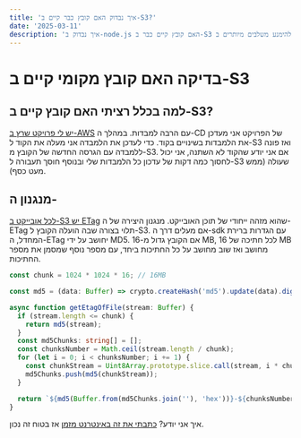 ```yaml
---
title: 'איך נבדוק האם קובץ כבר קיים ב-S3?'
date: '2025-03-11'
description: 'איך נבדוק ב-node.js האם קובץ קיים כבר ב-S3 כדי להימנע משלבים מיותרים ב-build שלנו'
---
```


# בדיקה האם קובץ מקומי קיים ב-S3
## למה בכלל רציתי האם קובץ קיים ב-S3?
[יש לי פרויקט שרץ ב-AWS](https://github.com/EladHeller/wiki-bot/blob/master/build/t01.cf.yaml) עם הרבה למבדות.
במהלך ה-CD של הפרויקט אני מעדכן את הלמבדות בשינויים בקוד.
כדי לעדכן את הלמבדה אני מעלה את הקוד ל-S3 ואז פונה ללמבדה עם הגרסה החדשה של הקובץ מ-S3.
אם אני יודע שהקוד לא השתנה, אני יכול לחסוך כמה דקות של עדכון כל הלמבדות שלי ובנוסף חוסך תעבורה ל-S3 שעולה (ממש מעט כסף).
## מנגנון ה-
[לכל אובייקט ב-S3 יש ETag](https://docs.aws.amazon.com/AmazonS3/latest/API/API_Object.html) שהוא מזהה ייחודי של תוכן האובייקט.
מנגנון היצירה של ה-ETag תלוי בצורה שבה הועלה הקובץ ל-S3.
אם מעלים דרך ה-sdk עם הגדרות ברירת המחדל, ה-ETag יחושב על ידי MD5.
אם הקובץ גדול מ-16 MB, לכל חתיכה של 16 MB מחושב ואז שוב מחושב על כל החתיכות ביחד, עם מספר נוסף שמסמן את מספר החתיכות.
``` ts
const chunk = 1024 * 1024 * 16; // 16MB

const md5 = (data: Buffer) => crypto.createHash('md5').update(data).digest('hex');

async function getEtagOfFile(stream: Buffer) {
  if (stream.length <= chunk) {
    return md5(stream);
  }
  const md5Chunks: string[] = [];
  const chunksNumber = Math.ceil(stream.length / chunk);
  for (let i = 0; i < chunksNumber; i += 1) {
    const chunkStream = Uint8Array.prototype.slice.call(stream, i * chunk, (i + 1) * chunk);
    md5Chunks.push(md5(chunkStream));
  }

  return `${md5(Buffer.from(md5Chunks.join(''), 'hex'))}-${chunksNumber}`;
}
```
איך אני יודע? [כתבתי את זה באינטרנט מזמן](https://stackoverflow.com/a/56382237/4517775) אז בטוח זה נכון.
